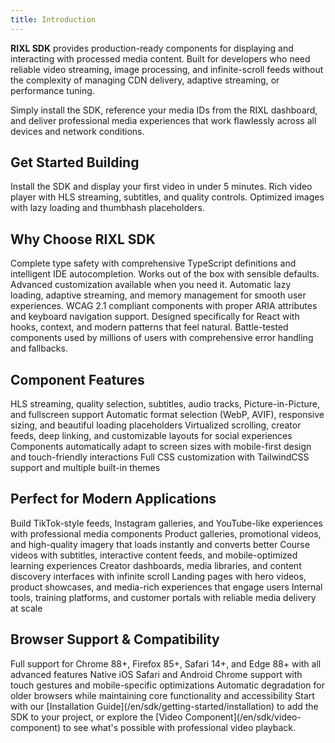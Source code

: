 ```yaml
---
title: Introduction
---
```




**RIXL SDK** provides production-ready components for displaying and interacting with processed media content. Built for developers who need reliable video streaming, image processing, and infinite-scroll feeds without the complexity of managing CDN delivery, adaptive streaming, or performance tuning.

Simply install the SDK, reference your media IDs from the RIXL dashboard, and deliver professional media experiences that work flawlessly across all devices and network conditions.

## Get Started Building

<Columns cols={3}>
  <Card
    title="Getting Started"
    href="/en/sdk/getting-started/overview"
    icon="book-open"
  >
    Install the SDK and display your first video in under 5 minutes.
  </Card>
  <Card
    title="Video Component"
    href="/en/sdk/video-component"
    icon="video"
  >
    Rich video player with HLS streaming, subtitles, and quality controls.
  </Card>
  <Card
    title="Image Component"
    href="/en/sdk/image-component"
    icon="image"
  >
    Optimized images with lazy loading and thumbhash placeholders.
  </Card>

  [//]: # (<Card)

  [//]: # ( title="Feed Component")

  [//]: # ( href="/en/sdk/feed-component/")

  [//]: # ( icon="rss")

  [//]: # (>)

  [//]: # ( Infinite-scrolling feeds for social and content discovery experiences.)

  [//]: # (</Card>)
</Columns>

## Why Choose RIXL SDK

<Columns cols={3}>
  <Card
    title="TypeScript First"
    icon="code"
  >
    Complete type safety with comprehensive TypeScript definitions and intelligent IDE autocompletion.
  </Card>
  <Card
    title="Zero Configuration"
    icon="zap"
  >
    Works out of the box with sensible defaults. Advanced customization available when you need it.
  </Card>
  <Card
    title="Performance Optimized"
    icon="activity"
  >
    Automatic lazy loading, adaptive streaming, and memory management for smooth user experiences.
  </Card>
  <Card
    title="Accessibility Built-In"
    icon="eye"
  >
    WCAG 2.1 compliant components with proper ARIA attributes and keyboard navigation support.
  </Card>
  <Card
    title="Framework Native"
    icon="layers"
  >
    Designed specifically for React with hooks, context, and modern patterns that feel natural.
  </Card>
  <Card
    title="Production Ready"
    icon="shield"
  >
    Battle-tested components used by millions of users with comprehensive error handling and fallbacks.
  </Card>
</Columns>

## Component Features

<Columns cols={3}>
  <Card
    title="Advanced Video Player"
    icon="play"
  >
    HLS streaming, quality selection, subtitles, audio tracks, Picture-in-Picture, and fullscreen support
  </Card>
  <Card
    title="Smart Image Display"
    icon="image"
  >
    Automatic format selection (WebP, AVIF), responsive sizing, and beautiful loading placeholders
  </Card>
  <Card
    title="Infinite Feeds"
    icon="refresh-cw"
  >
    Virtualized scrolling, creator feeds, deep linking, and customizable layouts for social experiences
  </Card>
  <Card
    title="Responsive Design"
    icon="smartphone"
  >
    Components automatically adapt to screen sizes with mobile-first design and touch-friendly interactions
  </Card>
  <Card
    title="Custom Styling"
    icon="palette"
  >
    Full CSS customization with TailwindCSS support and multiple built-in themes
  </Card>
</Columns>

## Perfect for Modern Applications

<Columns cols={3}>
  <Card
    title="Social Platforms"
    icon="users"
  >
    Build TikTok-style feeds, Instagram galleries, and YouTube-like experiences with professional media components
  </Card>
  <Card
    title="E-commerce Sites"
    icon="shopping-cart"
  >
    Product galleries, promotional videos, and high-quality imagery that loads instantly and converts better
  </Card>
  <Card
    title="Educational Apps"
    icon="graduation-cap"
  >
    Course videos with subtitles, interactive content feeds, and mobile-optimized learning experiences
  </Card>
  <Card
    title="Content Management"
    icon="file-text"
  >
    Creator dashboards, media libraries, and content discovery interfaces with infinite scroll
  </Card>
  <Card
    title="Marketing Campaigns"
    icon="target"
  >
    Landing pages with hero videos, product showcases, and media-rich experiences that engage users
  </Card>
  <Card
    title="Enterprise Applications"
    icon="building"
  >
    Internal tools, training platforms, and customer portals with reliable media delivery at scale
  </Card>
</Columns>

## Browser Support & Compatibility

<Columns cols={3}>
  <Card
    title="Modern Browsers"
    icon="monitor"
  >
    Full support for Chrome 88+, Firefox 85+, Safari 14+, and Edge 88+ with all advanced features
  </Card>
  <Card
    title="Mobile Optimized"
    icon="smartphone"
  >
    Native iOS Safari and Android Chrome support with touch gestures and mobile-specific optimizations
  </Card>
  <Card
    title="Graceful Fallbacks"
    icon="rotate-ccw"
  >
    Automatic degradation for older browsers while maintaining core functionality and accessibility
  </Card>
</Columns>

<Callout type="tip" title="Ready to build amazing media experiences?">
  Start with our [Installation Guide](/en/sdk/getting-started/installation) to add the SDK to your project, or explore
  the [Video Component](/en/sdk/video-component) to see what's possible with professional video playback.
</Callout>